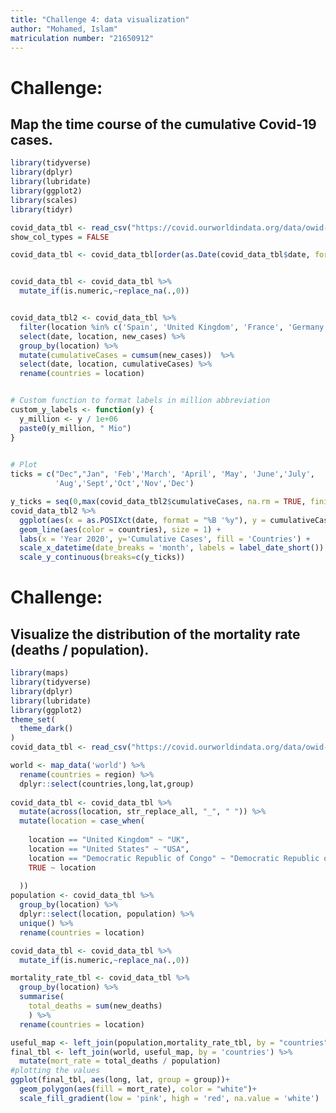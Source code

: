 ```yaml
---
title: "Challenge 4: data visualization"
author: "Mohamed, Islam"
matriculation number: "21650912"
---
```


# Challenge: 
## Map the time course of the cumulative Covid-19 cases.

```r
library(tidyverse)
library(dplyr)
library(lubridate)
library(ggplot2)
library(scales)
library(tidyr)

covid_data_tbl <- read_csv("https://covid.ourworldindata.org/data/owid-covid-data.csv")
show_col_types = FALSE

covid_data_tbl <- covid_data_tbl[order(as.Date(covid_data_tbl$date, format="%d/%m/%Y")),]


covid_data_tbl <- covid_data_tbl %>%
  mutate_if(is.numeric,~replace_na(.,0))


covid_data_tbl2 <- covid_data_tbl %>%
  filter(location %in% c('Spain', 'United Kingdom', 'France', 'Germany','United States')) %>%
  select(date, location, new_cases) %>%
  group_by(location) %>%
  mutate(cumulativeCases = cumsum(new_cases))  %>%
  select(date, location, cumulativeCases) %>%
  rename(countries = location)


# Custom function to format labels in million abbreviation
custom_y_labels <- function(y) {
  y_million <- y / 1e+06
  paste0(y_million, " Mio")
}
 

# Plot 
ticks = c("Dec","Jan", 'Feb','March', 'April', 'May', 'June','July',
          'Aug','Sept','Oct','Nov','Dec')

y_ticks = seq(0,max(covid_data_tbl2$cumulativeCases, na.rm = TRUE, finite = TRUE),50000000)
covid_data_tbl2 %>%
  ggplot(aes(x = as.POSIXct(date, format = "%B '%y"), y = cumulativeCases)) +
  geom_line(aes(color = countries), size = 1) +
  labs(x = 'Year 2020', y='Cumulative Cases', fill = 'Countries') +
  scale_x_datetime(date_breaks = 'month', labels = label_date_short()) +
  scale_y_continuous(breaks=c(y_ticks))
```


# Challenge: 
## Visualize the distribution of the mortality rate (deaths / population).

```r
library(maps)
library(tidyverse)
library(dplyr)
library(lubridate)
library(ggplot2)
theme_set(
  theme_dark()
)
covid_data_tbl <- read_csv("https://covid.ourworldindata.org/data/owid-covid-data.csv")

world <- map_data('world') %>%
  rename(countries = region) %>%
  dplyr::select(countries,long,lat,group) 
  
covid_data_tbl <- covid_data_tbl %>%
  mutate(across(location, str_replace_all, "_", " ")) %>%
  mutate(location = case_when(
    
    location == "United Kingdom" ~ "UK",
    location == "United States" ~ "USA",
    location == "Democratic Republic of Congo" ~ "Democratic Republic of the Congo",
    TRUE ~ location
    
  ))
population <- covid_data_tbl %>%
  group_by(location) %>%
  dplyr::select(location, population) %>%
  unique() %>%
  rename(countries = location)

covid_data_tbl <- covid_data_tbl %>%
  mutate_if(is.numeric,~replace_na(.,0))

mortality_rate_tbl <- covid_data_tbl %>%
  group_by(location) %>%
  summarise( 
    total_deaths = sum(new_deaths)
    ) %>%
  rename(countries = location)

useful_map <- left_join(population,mortality_rate_tbl, by = "countries")
final_tbl <- left_join(world, useful_map, by = 'countries') %>%
  mutate(mort_rate = total_deaths / population)
#plotting the values
ggplot(final_tbl, aes(long, lat, group = group))+
  geom_polygon(aes(fill = mort_rate), color = "white")+
  scale_fill_gradient(low = 'pink', high = 'red', na.value = 'white')
```
